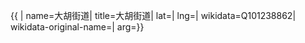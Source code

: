 {{ {{{1|PRC admin/showdata}}}|
name=大胡街道|
title=大胡街道|
lat=|
lng=|
wikidata=Q101238862|
wikidata-original-name=|
arg={{{arg|}}}}}